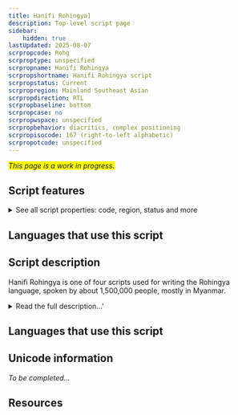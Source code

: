 ```yaml
---
title: Hanifi Rohingya]
description: Top-level script page
sidebar:
    hidden: true
lastUpdated: 2025-08-07
scrpropcode: Rohg
scrproptype: unspecified
scrpropname: Hanifi Rohingya
scrpropshortname: Hanifi Rohingya script
scrpropstatus: Current
scrpropregion: Mainland Southeast Asian
scrpropdirection: RTL
scrpropbaseline: bottom
scrpropcase: no
scrpropwspace: unspecified
scrpropbehavior: diacritics, complex positioning
scrpropisocode: 167 (right-to-left alphabetic)
scrpropotcode: unspecified
---
```


<span style='background-color:yellow'>_This page is a work in progress._</span>


## Script features

<details>
<summary> See all script properties: code, region, status and more</summary>
<ScriptInfo />
</details>

## Languages that use this script

<WsList script='Rohg' wsMax='5' />

## Script description

Hanifi Rohingya is one of four scripts used for writing the Rohingya language, spoken by about 1,500,000 people, mostly in Myanmar.

<details><summary>Read the full description...'</summary>_Not yet available._</details>

## Languages that use this script

<WsList script='Rohg' wsMax='5' />

## Unicode information

_To be completed..._

## Resources

<ScriptResources detailSummary='seemore' />

